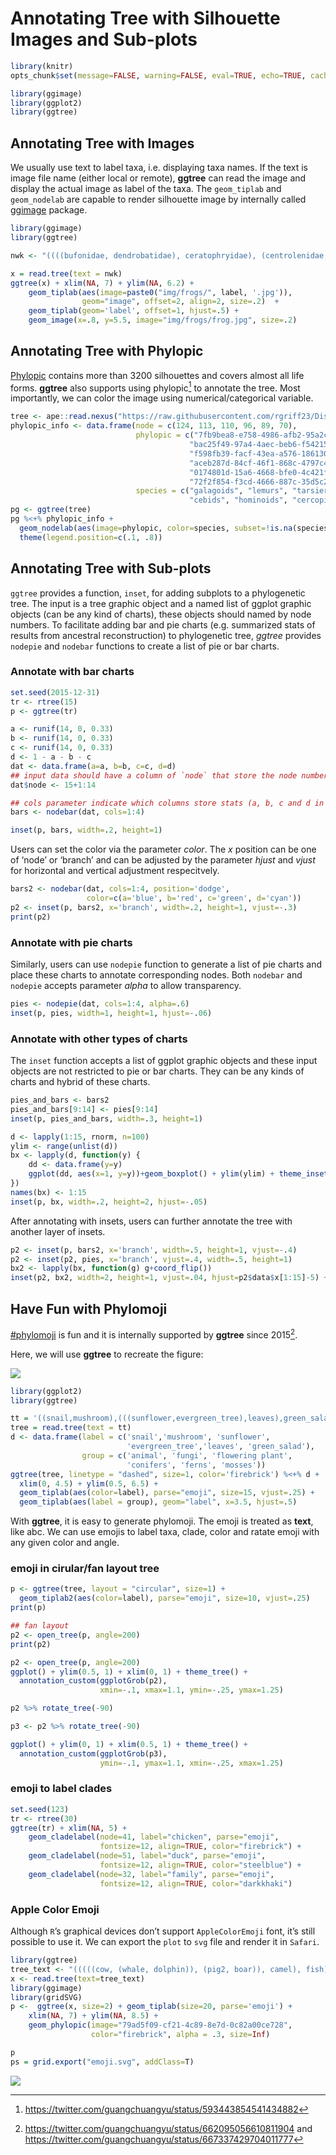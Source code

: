 # Annotating Tree with Silhouette Images and Sub-plots {#chapter8}

```r
library(knitr)
opts_chunk$set(message=FALSE, warning=FALSE, eval=TRUE, echo=TRUE, cache=TRUE)

library(ggimage)
library(ggplot2)
library(ggtree)
```

## Annotating Tree with Images

We usually use text to label taxa, i.e. displaying taxa names. If the text is image file name (either local or remote), **ggtree** can read the image and display the actual image as label of the taxa. The `geom_tiplab` and `geom_nodelab` are capable to render silhouette image by internally called [ggimage](https://cran.r-project.org/package=ggimage) package.


```r
library(ggimage)
library(ggtree)

nwk <- "((((bufonidae, dendrobatidae), ceratophryidae), (centrolenidae, leptodactylidae)), hylidae);"

x = read.tree(text = nwk)
ggtree(x) + xlim(NA, 7) + ylim(NA, 6.2) +
    geom_tiplab(aes(image=paste0("img/frogs/", label, '.jpg')), 
                geom="image", offset=2, align=2, size=.2)  + 
    geom_tiplab(geom='label', offset=1, hjust=.5) + 
    geom_image(x=.8, y=5.5, image="img/frogs/frog.jpg", size=.2)
```

## Annotating Tree with Phylopic

[Phylopic](phylopic.org) contains more than 3200 silhouettes and covers almost all life forms. **ggtree** also supports using phylopic^[<https://twitter.com/guangchuangyu/status/593443854541434882>] to annotate the tree. Most importantly, we can color the image using numerical/categorical variable.


```r
tree <- ape::read.nexus("https://raw.githubusercontent.com/rgriff23/Dissertation/master/Chapter_2/data/tree.nex")
phylopic_info <- data.frame(node = c(124, 113, 110, 96, 89, 70),
                            phylopic = c("7fb9bea8-e758-4986-afb2-95a2c3bf983d",
                                        "bac25f49-97a4-4aec-beb6-f542158ebd23",
                                        "f598fb39-facf-43ea-a576-1861304b2fe4",
                                        "aceb287d-84cf-46f1-868c-4797c4ac54a8",
                                        "0174801d-15a6-4668-bfe0-4c421fbe51e8",
                                        "72f2f854-f3cd-4666-887c-35d5c256ab0f"),
                            species = c("galagoids", "lemurs", "tarsiers",
                                        "cebids", "hominoids", "cercopithecoids"))
pg <- ggtree(tree)
pg %<+% phylopic_info + 
  geom_nodelab(aes(image=phylopic, color=species, subset=!is.na(species)), geom="phylopic") + 
  theme(legend.position=c(.1, .8))
```


## Annotating Tree with Sub-plots


`ggtree` provides a function, `inset`, for adding subplots to a phylogenetic tree. The input is a tree graphic object and a named list of ggplot graphic objects (can be any kind of charts), these objects should named by node numbers. To facilitate adding bar and pie charts (e.g. summarized stats of results from ancestral reconstruction) to phylogenetic tree, *ggtree* provides `nodepie` and `nodebar` functions to create a list of pie or bar charts.

### Annotate with bar charts

```r
set.seed(2015-12-31)
tr <- rtree(15)
p <- ggtree(tr)

a <- runif(14, 0, 0.33)
b <- runif(14, 0, 0.33)
c <- runif(14, 0, 0.33)
d <- 1 - a - b - c
dat <- data.frame(a=a, b=b, c=c, d=d)
## input data should have a column of `node` that store the node number
dat$node <- 15+1:14

## cols parameter indicate which columns store stats (a, b, c and d in this example)
bars <- nodebar(dat, cols=1:4)

inset(p, bars, width=.2, height=1)
```

Users can set the color via the parameter *color*. The *x* position can be one of 'node' or 'branch' and can be adjusted by the parameter *hjust* and *vjust* for horizontal and vertical adjustment respecitvely.


```r
bars2 <- nodebar(dat, cols=1:4, position='dodge',
                 color=c(a='blue', b='red', c='green', d='cyan'))
p2 <- inset(p, bars2, x='branch', width=.2, height=1, vjust=-.3)
print(p2)
```

### Annotate with pie charts

Similarly, users can use `nodepie` function to generate a list of pie charts and place these charts to annotate corresponding nodes. Both `nodebar` and `nodepie` accepts parameter *alpha* to allow transparency.

```r
pies <- nodepie(dat, cols=1:4, alpha=.6)
inset(p, pies, width=1, height=1, hjust=-.06)
```


### Annotate with other types of charts

The `inset` function accepts a list of ggplot graphic objects and these input objects are not restricted to pie or bar charts. They can be any kinds of charts and hybrid of these charts.

```r
pies_and_bars <- bars2
pies_and_bars[9:14] <- pies[9:14]
inset(p, pies_and_bars, width=.3, height=1)

d <- lapply(1:15, rnorm, n=100)
ylim <- range(unlist(d))
bx <- lapply(d, function(y) {
    dd <- data.frame(y=y)
    ggplot(dd, aes(x=1, y=y))+geom_boxplot() + ylim(ylim) + theme_inset()
})
names(bx) <- 1:15
inset(p, bx, width=.2, height=2, hjust=-.05)
```


After annotating with insets, users can further annotate the tree with another layer of insets.

```r
p2 <- inset(p, bars2, x='branch', width=.5, height=1, vjust=-.4)
p2 <- inset(p2, pies, x='branch', vjust=.4, width=.5, height=1)
bx2 <- lapply(bx, function(g) g+coord_flip())
inset(p2, bx2, width=2, height=1, vjust=.04, hjust=p2$data$x[1:15]-5) + xlim(NA, 6)
```


## Have Fun with Phylomoji


[#phylomoji](https://twitter.com/hashtag/phylomoji?src=hash) is fun and it is internally supported by **ggtree** since 2015^[<https://twitter.com/guangchuangyu/status/662095056610811904> and <https://twitter.com/guangchuangyu/status/667337429704011777>].

Here, we will use **ggtree** to recreate the figure:

[![](img/phylomoji.png)](https://twitter.com/OxyMLZ/status/1055586178651451392)


```r
library(ggplot2)
library(ggtree)

tt = '((snail,mushroom),(((sunflower,evergreen_tree),leaves),green_salad));'
tree = read.tree(text = tt)
d <- data.frame(label = c('snail','mushroom', 'sunflower',
                          'evergreen_tree','leaves', 'green_salad'),
                group = c('animal', 'fungi', 'flowering plant',
                          'conifers', 'ferns', 'mosses'))
ggtree(tree, linetype = "dashed", size=1, color='firebrick') %<+% d + 
  xlim(0, 4.5) + ylim(0.5, 6.5) +
  geom_tiplab(aes(color=label), parse="emoji", size=15, vjust=.25) +
  geom_tiplab(aes(label = group), geom="label", x=3.5, hjust=.5)
```


With **ggtree**, it is easy to generate phylomoji. The emoji is treated as **text**, like abc. We can use emojis to label taxa, clade, color and ratate emoji with any given color and angle. 

### emoji in cirular/fan layout tree

```r
p <- ggtree(tree, layout = "circular", size=1) + 
  geom_tiplab2(aes(color=label), parse="emoji", size=10, vjust=.25)
print(p)
```


```r
## fan layout
p2 <- open_tree(p, angle=200) 
print(p2)
```

```r
p2 <- open_tree(p, angle=200)
ggplot() + ylim(0.5, 1) + xlim(0, 1) + theme_tree() +
  annotation_custom(ggplotGrob(p2), 
                    xmin=-.1, xmax=1.1, ymin=-.25, ymax=1.25)
```

```r
p2 %>% rotate_tree(-90)
```

```r
p3 <- p2 %>% rotate_tree(-90)

ggplot() + ylim(0, 1) + xlim(0.5, 1) + theme_tree() +
  annotation_custom(ggplotGrob(p3), 
                    ymin=-.1, ymax=1.1, xmin=-.25, xmax=1.25)
```


### emoji to label clades

```r
set.seed(123)
tr <- rtree(30)
ggtree(tr) + xlim(NA, 5) +
    geom_cladelabel(node=41, label="chicken", parse="emoji",
                    fontsize=12, align=TRUE, color="firebrick") +
    geom_cladelabel(node=51, label="duck", parse="emoji",
                    fontsize=12, align=TRUE, color="steelblue") +
    geom_cladelabel(node=32, label="family", parse="emoji",
                    fontsize=12, align=TRUE, color="darkkhaki")
```



### Apple Color Emoji

Although `R`'s graphical devices don't support `AppleColorEmoji` font, it's still possible to use it. We can export the `plot` to `svg` file and render it in `Safari`.


```r
library(ggtree)
tree_text <- "(((((cow, (whale, dolphin)), (pig2, boar)), camel), fish), seedling);"
x <- read.tree(text=tree_text)
library(ggimage)
library(gridSVG)
p <-  ggtree(x, size=2) + geom_tiplab(size=20, parse='emoji') +
    xlim(NA, 7) + ylim(NA, 8.5) +
    geom_phylopic(image="79ad5f09-cf21-4c89-8e7d-0c82a00ce728",
                  color="firebrick", alpha = .3, size=Inf)

p
ps = grid.export("emoji.svg", addClass=T)
```

![](img/apple_emoji2.png)

